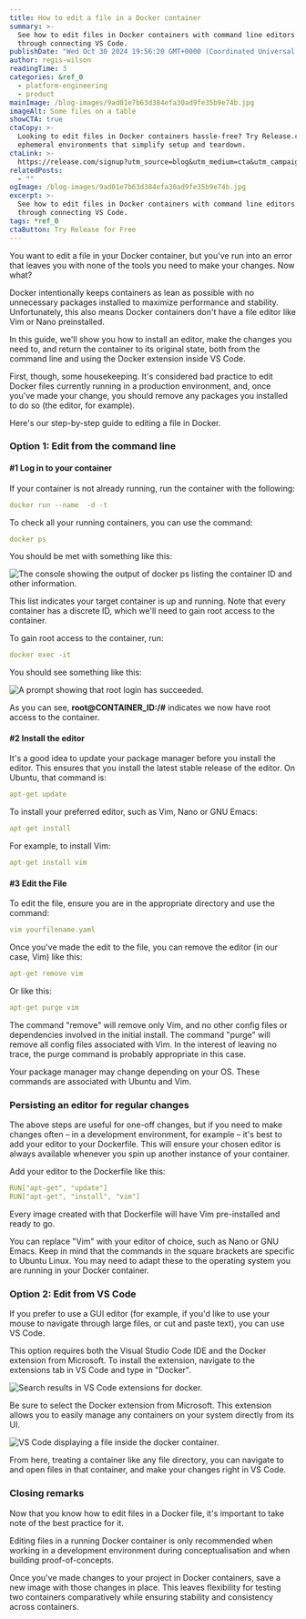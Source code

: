 ```yaml
---
title: How to edit a file in a Docker container
summary: >-
  See how to edit files in Docker containers with command line editors or
  through connecting VS Code.
publishDate: "Wed Oct 30 2024 19:56:20 GMT+0000 (Coordinated Universal Time)"
author: regis-wilson
readingTime: 3
categories: &ref_0
  - platform-engineering
  - product
mainImage: /blog-images/9ad01e7b63d384efa30ad9fe35b9e74b.jpg
imageAlt: Some files on a table
showCTA: true
ctaCopy: >-
  Looking to edit files in Docker containers hassle-free? Try Release.com for
  ephemeral environments that simplify setup and teardown.
ctaLink: >-
  https://release.com/signup?utm_source=blog&utm_medium=cta&utm_campaign=blog-cta&utm_content=how-to-edit-a-file-in-a-docker-container
relatedPosts:
  - ""
ogImage: /blog-images/9ad01e7b63d384efa30ad9fe35b9e74b.jpg
excerpt: >-
  See how to edit files in Docker containers with command line editors or
  through connecting VS Code.
tags: *ref_0
ctaButton: Try Release for Free
---
```


You want to edit a file in your Docker container, but you've run into an error that leaves you with none of the tools you need to make your changes. Now what?

Docker intentionally keeps containers as lean as possible with no unnecessary packages installed to maximize performance and stability. Unfortunately, this also means Docker containers don't have a file editor like Vim or Nano preinstalled.

In this guide, we'll show you how to install an editor, make the changes you need to, and return the container to its original state, both from the command line and using the Docker extension inside VS Code.

First, though, some housekeeping. It's considered bad practice to edit Docker files currently running in a production environment, and, once you've made your change, you should remove any packages you installed to do so (the editor, for example).

Here's our step-by-step guide to editing a file in Docker.

### Option 1: Edit from the command line

#### #1 Log in to your container

If your container is not already running, run the container with the following:

```yaml
docker run --name  -d -t
```

To check all your running containers, you can use the command:

```yaml
docker ps
```

You should be met with something like this:

![The console showing the output of docker ps listing the container ID and other information.](/blog-images/5269f2732d8885273f30405faaabebd6.png)

This list indicates your target container is up and running. Note that every container has a discrete ID, which we'll need to gain root access to the container.

To gain root access to the container, run:

```yaml
docker exec -it
```

You should see something like this:

![A prompt showing that root login has succeeded.](/blog-images/449be2be0b420fbd7378193201c1564d.png)

As you can see, **root@CONTAINER_ID:/#** indicates we now have root access to the container.

#### #2 Install the editor

It's a good idea to update your package manager before you install the editor. This ensures that you install the latest stable release of the editor. On Ubuntu, that command is:

```yaml
apt-get update
```

To install your preferred editor, such as Vim, Nano or GNU Emacs:

```yaml
apt-get install
```

For example, to install Vim:

```yaml
apt-get install vim
```

#### #3 Edit the File

To edit the file, ensure you are in the appropriate directory and use the command:

```yaml
vim yourfilename.yaml
```

Once you've made the edit to the file, you can remove the editor (in our case, Vim) like this:

```yaml
apt-get remove vim
```

Or like this:

```yaml
apt-get purge vim
```

The command "remove" will remove only Vim, and no other config files or dependencies involved in the initial install. The command "purge" will remove all config files associated with Vim. In the interest of leaving no trace, the purge command is probably appropriate in this case.

Your package manager may change depending on your OS. These commands are associated with Ubuntu and Vim.

### Persisting an editor for regular changes

The above steps are useful for one-off changes, but if you need to make changes often – in a development environment, for example – it's best to add your editor to your Dockerfile. This will ensure your chosen editor is always available whenever you spin up another instance of your container.

Add your editor to the Dockerfile like this:

```yaml
RUN["apt-get", "update"]
RUN["apt-get", "install", "vim"]
```

Every image created with that Dockerfile will have Vim pre-installed and ready to go.

You can replace "Vim" with your editor of choice, such as Nano or GNU Emacs. Keep in mind that the commands in the square brackets are specific to Ubuntu Linux. You may need to adapt these to the operating system you are running in your Docker container.

### Option 2: Edit from VS Code

If you prefer to use a GUI editor (for example, if you'd like to use your mouse to navigate through large files, or cut and paste text), you can use VS Code.

This option requires both the Visual Studio Code IDE and the Docker extension from Microsoft. To install the extension, navigate to the extensions tab in VS Code and type in "Docker".

![Search results in VS Code extensions for docker.](/blog-images/c65ee7d20b5528430ddb2927aaac44c2.png)

Be sure to select the Docker extension from Microsoft. This extension allows you to easily manage any containers on your system directly from its UI.

![VS Code displaying a file inside the docker container.](/blog-images/70ac9ac2bf3cda7f1eba36a594a7cc7e.png)

From here, treating a container like any file directory, you can navigate to and open files in that container, and make your changes right in VS Code.

### Closing remarks

Now that you know how to edit files in a Docker file, it's important to take note of the best practice for it.

Editing files in a running Docker container is only recommended when working in a development environment during conceptualisation and when building proof-of-concepts.

Once you've made changes to your project in Docker containers, save a new image with those changes in place. This leaves flexibility for testing two containers comparatively while ensuring stability and consistency across containers.

‍

‍
